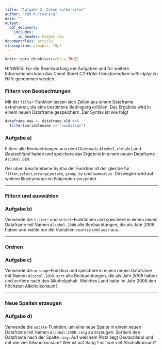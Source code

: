 ```yaml
---
title: "Aufgabe 2: Daten aufbereiten"
author: "FOM R-Training"
date: ""
output:
  pdf_document:
    includes:
      in_header: header.tex
documentclass: article
classoption: a4paper, 10pt
---
```

\setstretch{1.44}

\fancyhead{}
\fancyhead[LE,RO]{\textup{\nouppercase{\leftmark}}}   

\fancyhead[LO,RE]{\textsl{\rightmark}}  

```r

knitr::opts_chunk$set(echo = TRUE)

```

HINWEIS: Für die Beantwortung der Aufgaben und für weitere Informationen kann das Cheat Sheet *C2-Data-Transformation-with-dplyr* zu Hilfe genommen werden.

### Filtern von Beobachtungen

Mit der `filter`-Funktion lassen sich Zeilen aus einem Dataframe extrahieren, die eine bestimmte Bedingung erfüllen. Das Ergebnis wird in einem neuen Dataframe gespeichern. Der Syntax ist wie folgt

```r

dataframe.new <- dataframe.old %>%
  filter(variablename == "condition")


```

### Aufgabe a) 

Filtere alle Beobachtungen aus dem Datensatz `Alcohol`, die als Land *Deutschland* haben und speichere das Ergebnis in einem neuen Dataframe `Alcohol.GER`. 

Der oben beschriebene Syntax der Funktion ist der gleiche für `filter`,`select`,`arrange`,`mutate`, `group_by` und `summarize`. Deswegen wird auf weitere Illustrationen im Folgenden verzichtet.

------------

### Filtern und auswählen

### Aufgabe b) 

Verwende die `filter`- und `select`-Funktionen und speichere in einem neuen Dataframe mit Namen `Alcohol.2008` alle Beobachtungen, die als Jahr *2008* haben und wähle nur die Variablen `country` und `year` aus.

------------

### Ordnen

### Aufgabe c) 

Verwende die `arrange`-Funktion und speichere in einem neuen Dataframe mit Namen `Alcohol.2008.sort` alle Beobachtungen, die als Jahr *2008* haben und sortiere nach den Alkoholgehalt. Welches Land hatte im Jahr 2008 den höchsten Alkoholkonsum?

------------

### Neue Spalten erzeugen

### Aufgabe d) 

Verwende die `mutate`-Funktion, um eine neue Spalte in einem neuen Dataframe mit Namen `Alcohol.2008.rang` zu erzeugen. Sortiere den Dataframe nach der Spalte `rang`. Auf welchem Platz liegt Deutschland und mit wie viel Alkoholkonsum? Wer ist auf Rang 1 mit wie viel Alkoholkonsum?




